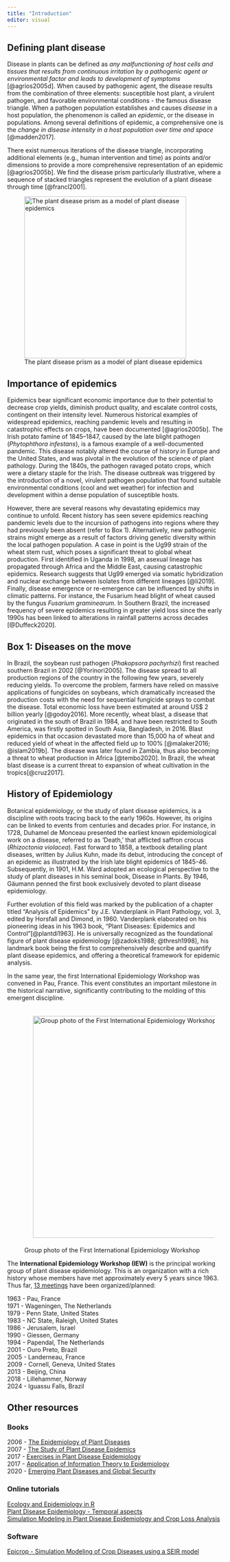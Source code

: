 ```yaml
---
title: "Introduction"
editor: visual
---
```


## Defining plant disease

Disease in plants can be defined as *any malfunctioning of host cells and tissues that results from continuous irritation by a pathogenic agent or environmental factor and leads to development of symptoms* [@agrios2005d]. When caused by pathogenic agent, the disease results from the combination of three elements: susceptible host plant, a virulent pathogen, and favorable environmental conditions - the famous disease triangle. When a pathogen population establishes and causes *disease* in a host population, the phenomenon is called an *epidemic*, or the disease in populations. Among several definitions of epidemic, a comprehensive one is the *change in disease intensity in a host population over time and space* [@madden2017].

There exist numerous iterations of the disease triangle, incorporating additional elements (e.g., human intervention and time) as points and/or dimensions to provide a more comprehensive representation of an epidemic [@agrios2005b]. We find the disease prism particularly illustrative, where a sequence of stacked triangles represent the evolution of a plant disease through time [@francl2001].

![The plant disease prism as a model of plant disease epidemics](imgs/prism.png){#fig-prism fig-align="center" width="377"}

## Importance of epidemics

Epidemics bear significant economic importance due to their potential to decrease crop yields, diminish product quality, and escalate control costs, contingent on their intensity level. Numerous historical examples of widespread epidemics, reaching pandemic levels and resulting in catastrophic effects on crops, have been documented [@agrios2005b]. The Irish potato famine of 1845--1847, caused by the late blight pathogen (*Phytophthora infestans*), is a famous example of a well-documented pandemic. This disease notably altered the course of history in Europe and the United States, and was pivotal in the evolution of the science of plant pathology. During the 1840s, the pathogen ravaged potato crops, which were a dietary staple for the Irish. The disease outbreak was triggered by the introduction of a novel, virulent pathogen population that found suitable environmental conditions (cool and wet weather) for infection and development within a dense population of susceptible hosts.

However, there are several reasons why devastating epidemics may continue to unfold. Recent history has seen severe epidemics reaching pandemic levels due to the incursion of pathogens into regions where they had previously been absent (refer to Box 1). Alternatively, new pathogenic strains might emerge as a result of factors driving genetic diversity within the local pathogen population. A case in point is the Ug99 strain of the wheat stem rust, which poses a significant threat to global wheat production. First identified in Uganda in 1998, an asexual lineage has propagated through Africa and the Middle East, causing catastrophic epidemics. Research suggests that Ug99 emerged via somatic hybridization and nuclear exchange between isolates from different lineages [@li2019]. Finally, disease emergence or re-emergence can be influenced by shifts in climatic patterns. For instance, the Fusarium head blight of wheat caused by the fungus *Fusarium graminearum*. In Southern Brazil, the increased frequency of severe epidemics resulting in greater yield loss since the early 1990s has been linked to alterations in rainfall patterns across decades [@Duffeck2020].

::: callout-note
## Box 1: Diseases on the move

In Brazil, the soybean rust pathogen (*Phakopsora pachyrhizi*) first reached southern Brazil in 2002 [@Yorinori2005]. The disease spread to all production regions of the country in the following few years, severely reducing yields. To overcome the problem, farmers have relied on massive applications of fungicides on soybeans, which dramatically increased the production costs with the need for sequential fungicide sprays to combat the disease. Total economic loss have been estimated at around US\$ 2 billion yearly [@godoy2016]. More recently, wheat blast, a disease that originated in the south of Brazil in 1984, and have been restricted to South America, was firstly spotted in South Asia, Bangladesh, in 2016. Blast epidemics in that occasion devastated more than 15,000 ha of wheat and reduced yield of wheat in the affected field up to 100% [@malaker2016; @islam2019b]. The disease was later found in Zambia, thus also becoming a threat to wheat production in Africa [@tembo2020]. In Brazil, the wheat blast disease is a current threat to expansion of wheat cultivation in the tropics[@cruz2017].
:::

## History of Epidemiology

Botanical epidemiology, or the study of plant disease epidemics, is a discipline with roots tracing back to the early 1960s. However, its origins can be linked to events from centuries and decades prior. For instance, in 1728, Duhamel de Monceau presented the earliest known epidemiological work on a disease, referred to as 'Death,' that afflicted saffron crocus (*Rhizoctonia violacea*). Fast forward to 1858, a textbook detailing plant diseases, written by Julius Kuhn, made its debut, introducing the concept of an epidemic as illustrated by the Irish late blight epidemics of 1845-46. Subsequently, in 1901, H.M. Ward adopted an ecological perspective to the study of plant diseases in his seminal book, Disease in Plants. By 1946, Gäumann penned the first book exclusively devoted to plant disease epidemiology.

Further evolution of this field was marked by the publication of a chapter titled "Analysis of Epidemics" by J.E. Vanderplank in Plant Pathology, vol. 3, edited by Horsfall and Dimond, in 1960. Vanderplank elaborated on his pioneering ideas in his 1963 book, "Plant Diseases: Epidemics and Control"[@plantdi1963]. He is universally recognized as the foundational figure of plant disease epidemiology [@zadoks1988; @thresh1998], his landmark book being the first to comprehensively describe and quantify plant disease epidemics, and offering a theoretical framework for epidemic analysis.

In the same year, the first International Epidemiology Workshop was convened in Pau, France. This event constitutes an important milestone in the historical narrative, significantly contributing to the molding of this emergent discipline.

![Group photo of the First International Epidemiology Workshop](imgs/iew1.png){#fig-iew1 style="padding:20px" fig-align="center" width="517"}

The **International Epidemiology Workshop (IEW)** is the principal working group of plant disease epidemiology. This is an organization with a rich history whose members have met approximately every 5 years since 1963. Thus far, [13 meetings](https://iew13.net/about.html) have been organized/planned:

1963 - Pau, France\
1971 - Wageningen, The Netherlands\
1979 - Penn State, United States\
1983 - NC State, Raleigh, United States\
1986 - Jerusalem, Israel\
1990 - Giessen, Germany\
1994 - Papendal, The Netherlands\
2001 - Ouro Preto, Brazil\
2005 - Landerneau, France\
2009 - Cornell, Geneva, United States\
2013 - Beijing, China\
2018 - Lillehammer, Norway\
2024 - Iguassu Falls, Brazil

## Other resources

### Books

2006 - [The Epidemiology of Plant Diseases](https://link.springer.com/book/10.1007/1-4020-4581-6)\
2007 - [The Study of Plant Disease Epidemics](https://apsjournals.apsnet.org/doi/book/10.1094/9780890545058)\
2017 - [Exercises in Plant Disease Epidemiology](https://apsjournals.apsnet.org/doi/book/10.1094/9780890544426)\
2017 - [Application of Information Theory to Epidemiology](https://apsjournals.apsnet.org/doi/book/10.1094/9780890544877)\
2020 - [Emerging Plant Diseases and Global Security](https://apsjournals.apsnet.org/doi/book/10.1094/9780890546383)\

### Online tutorials

[Ecology and Epidemiology in R](https://www.apsnet.org/edcenter/disimpactmngmnt/topc/EcologyAndEpidemiologyInR/Pages/default.aspx)\
[Plant Disease Epidemiology - Temporal aspects](https://www.apsnet.org/edcenter/disimpactmngmnt/topc/EpidemiologyTemporal/Pages/default.aspx)\
[Simulation Modeling in Plant Disease Epidemiology and Crop Loss Analysis](https://www.apsnet.org/edcenter/disimpactmngmnt/topc/BotanicalEpidemiology/Pages/default.aspx)

### Software

[Epicrop - Simulation Modeling of Crop Diseases using a SEIR model](http://adamhsparks.github.io/epicrop/)

